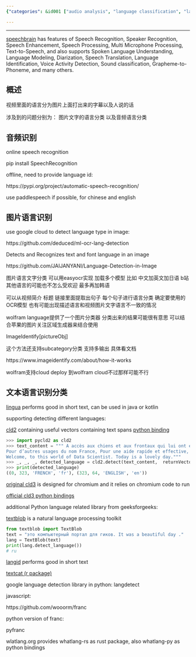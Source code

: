 ```yaml
---
{"categories": &id001 ["audio analysis", "language classification", "language recognization", "localization", "OCR", "pyjom", "speech recognization"], "category": "Natural Language Processing", "date": "2022-08-08 09:47:54", "description": "This article delves into the process of identifying languages in videos through the utilization of various tools, such as SpeechRecognition, paddlespeech, Google Cloud ML, EasyOCR, langid, textcat, and more. These tools facilitate language detection in both audio and textual content within videos.", "tags": *id001, "title": "识别视频语言"}

---
```


------

[speechbrain](https://speechbrain.github.io/) has features of Speech Recognition, Speaker Recognition, Speech Enhancement, Speech Processing, Multi Microphone Processing, Text-to-Speech, and also supports Spoken Language Understanding, Language Modeling, Diarization, Speech Translation, Language Identification, Voice Activity Detection, Sound classification, Grapheme-to-Phoneme, and many others.

## 概述

视频里面的语言分为图片上面打出来的字幕以及人说的话

涉及到的问题分别为： 图片文字的语言分类 以及音频语言分类

## 音频识别

online speech recognition

pip install SpeechRecognition

offline, need to provide language id:

https://pypi.org/project/automatic-speech-recognition/

use paddlespeech if possible, for chinese and english

## 图片语言识别

use google cloud to detect language type in image:

https://github.com/deduced/ml-ocr-lang-detection

Detects and Recognizes text and font language in an image

https://github.com/JAIJANYANI/Language-Detection-in-Image

图片语言文字分类 可以用easyocr实现 加载多个模型 比如 中文加英文加日语 b站其他语言的可能也不怎么受欢迎 最多再加韩语

可以从视频简介 标题 链接里面提取出句子 每个句子进行语言分类 确定要使用的OCR模型 也有可能出现描述语言和视频图片文字语言不一致的情况

wolfram language提供了一个图片分类器 分类出来的结果可能很有意思 可以结合苹果的图片关注区域生成器来结合使用

ImageIdentify[pictureObj]

这个方法还支持subcategory分类 支持多输出 具体看文档

https://www.imageidentify.com/about/how-it-works

wolfram支持cloud deploy 到wolfram cloud不过那样可能不行

## 文本语言识别分类

[lingua](https://github.com/pemistahl/lingua) performs good in short text, can be used in java or kotlin

supporting detecting different languages:

[cld2](https://github.com/ropensci/cld2) containing useful vectors containing text spans [python binding](https://pypi.org/project/pycld2/)

```python
>>> import pycld2 as cld2
>>> text_content = """ A accès aux chiens et aux frontaux qui lui ont été il peut consulter et modifier ses collections et exporter Cet article concerne le pays européen aujourd’hui appelé République française.
Pour d’autres usages du nom France, Pour une aide rapide et effective, veuiller trouver votre aide dans le menu ci-dessus.
Welcome, to this world of Data Scientist. Today is a lovely day."""
>>> _, _, _, detected_language = cld2.detect(text_content,  returnVectors=True)
>>> print(detected_language)
((0, 323, 'FRENCH', 'fr'), (323, 64, 'ENGLISH', 'en'))

```

[original cld3](https://github.com/google/cld3) is designed for chromium and it relies on chromium code to run

[official cld3 python bindings](https://pypi.org/project/gcld3/)

additional Python language related library from geeksforgeeks:

[textblob](https://textblob.readthedocs.io/en/dev/) is a natural language processing toolkit

```python
from textblob import TextBlob
text = "это компьютерный портал для гиков. It was a beautiful day ."
lang = TextBlob(text)
print(lang.detect_language())
# ru

```

[langid](https://github.com/saffsd/langid.py) performs good in short text

[textcat (r package)](https://cran.r-project.org/package=textcat)

google language detection library in python: langdetect

javascript:

https://github.com/wooorm/franc

python version of franc:

pyfranc

wlatlang.org provides whatlang-rs as rust package, also whatlang-py as python bindings

